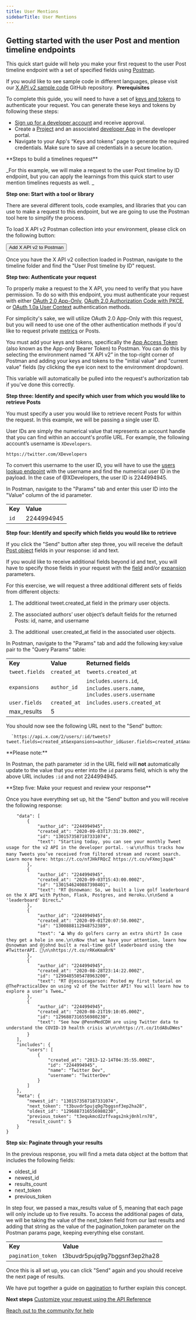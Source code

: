 ```yaml
---
title: User Mentions
sidebarTitle: User Mentions
---
```



## Getting started with the user Post and mention timeline endpoints

This quick start guide will help you make your first request to the user Post timeline endpoint with a set of specified fields using [Postman](/tutorials/postman-getting-started).

If you would like to see sample code in different languages, please visit our [X API v2 sample code](https://github.com/xdevplatform/Twitter-API-v2-sample-code) GitHub repository. 
<Note>
**Prerequisites**

To complete this guide, you will need to have a set of [keys and tokens](/resources/fundamentals/authentication) to authenticate your request. You can generate these keys and tokens by following these steps:

* [Sign up for a developer account](https://developer.x.com/en/apply-for-access) and receive approval.
* Create a [Project](/resources/fundamentals/projects) and an associated [developer App](/resources/fundamentals/developer-apps) in the developer portal.
* Navigate to your App's “Keys and tokens” page to generate the required credentials. Make sure to save all credentials in a secure location.
</Note>
**Steps to build a timelines request**

_For this example, we will make a request to the user Post timeline by ID endpoint, but you can apply the learnings from this quick start to user mention timelines requests as well. _

**Step one: Start with a tool or library**

There are several different tools, code examples, and libraries that you can use to make a request to this endpoint, but we are going to use the Postman tool here to simplify the process.

To load X API v2 Postman collection into your environment, please click on the following button:



<Button href="https://t.co/twitter-api-postman">
  Add X API v2 to Postman
</Button>

Once you have the X API v2 collection loaded in Postman, navigate to the timeline folder and find the "User Post timeline by ID" request.
 

**Step two: Authenticate your request**

To properly make a request to the X API, you need to verify that you have permission. To do so with this endpoint, you must authenticate your request with either [OAuth 2.0 App-Only](/resources/fundamentals/authentication#app-only-authentication-and-oauth-2-0-bearer-token), [OAuth 2.0 Authorization Code with PKCE](resources/fundamentals/authentication#oauth-2-0-authorization-code-flow-with-pkce-2), or [OAuth 1.0a User Context](/resources/fundamentals/authentication) authentication methods.

For simplicity's sake, we will utilize OAuth 2.0 App-Only with this request, but you will need to use one of the other authentication methods if you'd like to request private [metrics](/x-api/fundamentals/metrics) or Posts. 

You must add your keys and tokens, specifically the [App Access Token](/resources/fundamentals/authentication#using-and-generating-an-app-only-bearer-token) (also known as the App-only Bearer Token) to Postman. You can do this by selecting the environment named “X API v2” in the top-right corner of Postman and adding your keys and tokens to the "initial value" and "current value" fields (by clicking the eye icon next to the environment dropdown).

This variable will automatically be pulled into the request's authorization tab if you've done this correctly.
 

**Step three: Identify and specify which user from which you would like to retrieve Posts**

You must specify a user you would like to retrieve recent Posts for within the request. In this example, we will be passing a single user ID.

User IDs are simply the numerical value that represents an account handle that you can find within an account's profile URL. For example, the following account’s username is `XDevelopers`.

`https://twitter.com/XDevelopers`

To convert this username to the user ID, you will have to use the [users lookup endpoint](/x-api/users/lookup/introduction) with the username and find the numerical user ID in the payload. In the case of @XDevelopers, the user ID is 2244994945.

In Postman, navigate to the "Params" tab and enter this user ID into the "Value" column of the id parameter.

|     |     |
| :--- | :--- |
| **Key** | **Value** |
| `id` | 2244994945 |

**Step four: Identify and specify which fields you would like to retrieve**

If you click the "Send" button after step three, you will receive the default [Post object](/x-api/fundamentals/data-dictionary#tweet) fields in your response: id and text.

If you would like to receive additional fields beyond id and text, you will have to specify those fields in your request with the [field](/x-api/fundamentals/fields) and/or [expansion](/x-api/fundamentals/expansions) parameters.

For this exercise, we will request a three additional different sets of fields from different objects:

1.  The additional tweet.created_at field in the primary user objects.

2.  The associated authors’ user object’s default fields for the returned Posts: id, name, and username
3.  The additional  user.created_at field in the associated user objects.
     

In Postman, navigate to the "Params" tab and add the following key:value pair to the "Query Params" table:

|     |     |     |
| :--- | :--- | :--- |
| **Key** | **Value** | **Returned fields** |
| `tweet.fields` | `created_at` | `tweets.created_at` |
| `expansions` | `author_id` | `includes.users.id`, `includes.users.name`, `includes.users.username` |
| `user.fields` | `created_at` | `includes.users.created_at` |
| max_results | 5   |     |


You should now see the following URL next to the "Send" button:

      `https://api.x.com/2/users/:id/tweets?tweet.fields=created_at&expansions=author_id&user.fields=created_at&max_results=5`

<Info>
**Please note:**

In Postman, the path parameter :id in the URL field will **not** automatically update to the value that you enter into the `id` params field, which is why the above URL includes `:id` and not 2244994945.

</Info>
**Step five: Make your request and review your response**

Once you have everything set up, hit the "Send" button and you will receive the following response:

```{
    "data": [
        {
            "author_id": "2244994945",
            "created_at": "2020-09-03T17:31:39.000Z",
            "id": "1301573587187331074",
            "text": "Starting today, you can see your monthly Tweet usage for the v2 API in the developer portal. ✨📊\n\nThis tracks how many Tweets you’ve received from filtered stream and recent search. Learn more here: https://t.co/nfJHkFRQcZ https://t.co/vFXmoj3qaA"
        },
        {
            "author_id": "2244994945",
            "created_at": "2020-09-03T15:43:00.000Z",
            "id": "1301546240887398401",
            "text": "RT @snowman: So, we built a live golf leaderboard on the X API with Python, Flask, Postgres, and Heroku.\n\nSend a 'leaderboard' Direct…"
        },
        {
            "author_id": "2244994945",
            "created_at": "2020-09-01T20:07:50.000Z",
            "id": "1300888112948752389",
            "text": "⛳ Why do golfers carry an extra shirt? In case they get a hole in one.\n\nNow that we have your attention, learn how @snowman and @johnd built a real-time golf leaderboard using the #TwitterAPI. 📖\n\nhttps://t.co/rRKeKmaRrN"
        },
        {
            "author_id": "2244994945",
            "created_at": "2020-08-28T23:14:22.000Z",
            "id": "1299485505478963200",
            "text": "RT @jessicagarson: Posted my first tutorial on @ThePracticalDev on using v2 of the Twitter API! You will learn how to explore a user’s Twee…"
        },
        {
            "author_id": "2244994945",
            "created_at": "2020-08-21T19:10:05.000Z",
            "id": "1296887316556980230",
            "text": "See how @PennMedCDH are using Twitter data to understand the COVID-19 health crisis 📊\n\nhttps://t.co/1tdA8uDWes"
        }
    ],
    "includes": {
        "users": [
            {
                "created_at": "2013-12-14T04:35:55.000Z",
                "id": "2244994945",
                "name": "Twitter Dev",
                "username": "TwitterDev"
            }
        ]
    },
    "meta": {
        "newest_id": "1301573587187331074",
        "next_token": "t3buvdr5pujq9g7bggsnf3ep2ha28",
        "oldest_id": "1296887316556980230",
        "previous_token": "t3equkmcd2zffvags2nkj0nhlrn78",
        "result_count": 5
    }
}
```


**Step six: Paginate through your results**

In the previous response, you will find a meta data object at the bottom that includes the following fields:

* oldest_id
* newest_id
* results_count
* next_token
* previous_token

In step four, we passed a max_results value of 5, meaning that each page will only include up to five results. To access the additional pages of data, we will be taking the value of the next_token field from our last results and adding that string as the value of the pagination_token parameter on the Postman params page, keeping everything else constant. 

|     |     |
| :--- | :--- |
| **Key** | **Value** |
| `pagination_token` | t3buvdr5pujq9g7bggsnf3ep2ha28 |

Once this is all set up, you can click "Send" again and you should receive the next page of results. 

We have put together a guide on [pagination](/x-api/fundamentals/pagination) to further explain this concept. 

**Next steps**
[Customize your request using the API Reference](/x-api/posts/timelines#api-reference-index)

[Reach out to the community for help](https://twittercommunity.com "Reach out to the community for help")
